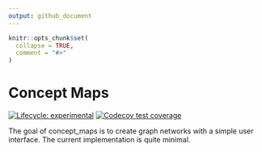 ```yaml
---
output: github_document
---
```


<!-- README.md is generated from README.Rmd. Please edit that file -->

```r
knitr::opts_chunk$set(
  collapse = TRUE,
  comment = "#>"
)
```

# Concept Maps

<!-- badges: start -->
[![Lifecycle: experimental](https://img.shields.io/badge/lifecycle-experimental-orange.svg)](https://lifecycle.r-lib.org/articles/stages.html#experimental)
[![Codecov test coverage](https://codecov.io/gh/JamesHWade/concept_maps/branch/main/graph/badge.svg)](https://app.codecov.io/gh/JamesHWade/concept_maps?branch=main)
<!-- badges: end -->

The goal of concept_maps is to create graph networks with a simple user interface. The current implementation is quite minimal.
